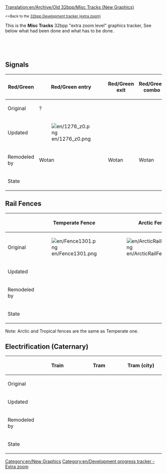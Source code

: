 [[Translation:en/Archive/Old 32bpp/Misc Tracks (New Graphics)]]


{{en/TOCleft}}
<small><<Back to the [[en/Archive/Old 32bpp/32bpp graphics development tracker (extra zoom)|32bpp Development tracker (extra zoom)]]</small>

This is the '''Misc Tracks''' 32bpp "extra zoom level" graphics tracker, See below what had been done and what has to be done.<br> 


<!-- please update the Progress bar after editing here: 
http://wiki.openttd.org/?title=Template:Progress_bar_32bpp_tracker&action=edit 
-->
<div><div style="display: table-cell; width:100%">{{en/Progress bar 32bpp tracker|misc tracks}}</div><div style="display: table-cell">&nbsp;</div></div>


<onlyinclude>
==Signals==


{| border=1 style="background:#e7ebff;"
!width=150| Red/Green
!width=150| Red/Green entry
!width=150| Red/Green exit
!width=150| Red/Green combo
!width=150| Red/Green PBS
!width=150| Red/Green PBS entry
|-
!Original
| ?
|
|
|
|
|-
!Updated
| [[File:en/1276 z0.png]]
|
|
|
|
|-
!Remodeled by
|Wotan
|Wotan
|Wotan
|Wotan
|Wotan
|-
!State
{{en/Done}}
{{en/Done}}
{{en/Done}}
{{en/Done}}
{{en/Done}}
|}


==Rail Fences==
{| border=1 style="background:#e7ebff;"
!
!width=150| Temperate Fence
!width=150| Arctic Fence
!width=150| Tropical Fence
!width=150| Toyland Fence
|-
!Original
|[[File:en/Fence1301.png]]
|[[File:en/ArcticRailFence.png]]
|[[File:en/TropicalRailFence.png]]
|[[File:en/ToylandRailFence.png]]
|-
!Updated
|
|
|
|
|-
!Remodeled by
|
|
|
|
|-
!State
{{en/Done}}
{{en/Done}}
{{en/Done}}
{{en/Unclaimed}}
|}
Note: Arctic and Tropical fences are the same as Temperate one.


==Electrification (Caternary)==

{| border=1 style="background:#e7ebff;"
!
!width=150| Train
!width=150| Tram
!width=150| Tram (city)
|-
!Original
| 
|
|
|-
!Updated
|
|
|
|-
!Remodeled by
|
|
|
|-
!State
{{en/Done}}
{{en/Unclaimed}}
{{en/Unclaimed}}
|}

</onlyinclude>


{{en/Navbox Graphics Development}}

[[Category:en/New Graphics]][[Category:en/Development progress tracker - Extra zoom]]